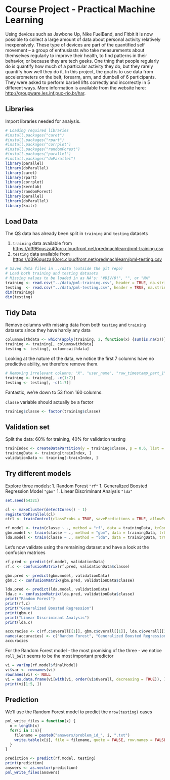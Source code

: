 Course Project - Practical Machine Learning
===========================================

Using devices such as Jawbone Up, Nike FuelBand, and Fitbit it is now possible to collect a large amount of data about personal activity relatively inexpensively. These type of devices are part of the quantified self movement – a group of enthusiasts who take measurements about themselves regularly to improve their health, to find patterns in their behavior, or because they are tech geeks. One thing that people regularly do is quantify how much of a particular activity they do, but they rarely quantify how well they do it. In this project, the goal is  to use data from accelerometers on the belt, forearm, arm, and dumbell of 6 participants. They were asked to perform barbell lifts correctly and incorrectly in 5 different ways. More information is available from the website here:  [http://groupware.les.inf.puc-rio.br/har](http://groupware.les.inf.puc-rio.br/har).

Libraries
---------

Import libraries needed for analysis.

```r
# Loading required libraries
#install.packages("caret")
#install.packages("rpart")
#install.packages("corrplot")
#install.packages("randomForest")
#install.packages("parallel")
#install.packages("doParallel")
library(parallel)
library(doParallel)
library(caret)
library(rpart)
library(corrplot)
library(kernlab)
library(randomForest)
library(parallel)
library(doParallel)
library(knitr)
```

Load Data
---------

The QS data has already been split in `training` and `testing` datasets

1. `training` data available from [https://d396qusza40orc.cloudfront.net/predmachlearn/pml-training.csv](https://d396qusza40orc.cloudfront.net/predmachlearn/pml-training.csv)
1. `testing` data available from [https://d396qusza40orc.cloudfront.net/predmachlearn/pml-testing.csv](https://d396qusza40orc.cloudfront.net/predmachlearn/pml-testing.csv)

```r
# Saved data files in ../data (outside the git repo)
# Load both training and testing datasets
# Missing values to be loaded in as NA's: "#DIV/0!", "", or "NA"
training <- read.csv("../data/pml-training.csv", header = TRUE, na.strings = c("NA", "#DIV/0!", ""))
testing  <- read.csv("../data/pml-testing.csv", header = TRUE, na.strings = c("NA", "#DIV/0!", ""))
dim(training)
dim(testing)
```

Tidy Data
---------

Remove columns with missing data from both `testing` and `training` datasets since they have hardly any data
```r
columnswithdata <- which(apply(training, 2, function(x) {sum(is.na(x))}) == 0)
training <- training[, columnswithdata]
testing <- testing[, columnswithdata]
```

Looking at the nature of the data, we notice the first 7 columns have no predictive ability, we therefore remove them.
```r
# Removing irrelevant columns: "X", "user_name", "raw_timestamp_part_1", "raw_timestamp_part_2", "cvtd_timestamp", "new_window", and "num_window"
training <- training[, -c(1:7)]
testing <- testing[, -c(1:7)]
```
Fantastic, we're down to 53 from 160 columns.

`classe` variable should actually be a factor
```r
training$classe <- factor(training$classe)
```

Validation set
-------------------------------
Split the data: 60% for training, 40% for validation testing

```r
trainIndex <- createDataPartition(y = training$classe, p = 0.6, list = FALSE)
trainingData <- training[trainIndex, ]
validationData <- training[-trainIndex, ]
```

Try different models
-------------------------------
Explore three models:
1. Random Forest `"rf"`
1. Generalized Boosted Regression Model `"gbm"`
1. Linear Discriminant Analysis `"lda"`

```r
set.seed(54321)

cl <- makeCluster(detectCores() - 1)
registerDoParallel(cl)
ctrl <- trainControl(classProbs = TRUE, savePredictions = TRUE, allowParallel = TRUE, number = 3)

rf.model <- train(classe ~ ., method = "rf", data = trainingData, trControl = ctrl)
gbm.model <- train(classe ~ ., method = "gbm", data = trainingData, trControl = ctrl)
lda.model <- train(classe ~ ., method = "lda", data = trainingData, trControl = ctrl) 
```

Let's now validate using the remaining dataset and have a look at the confusion matrices

```r
rf.pred <- predict(rf.model, validationData)
rf.c <- confusionMatrix(rf.pred, validationData$classe)

gbm.pred <- predict(gbm.model, validationData)
gbm.c <- confusionMatrix(gbm.pred, validationData$classe)

lda.pred <- predict(lda.model, validationData)
lda.c <- confusionMatrix(lda.pred, validationData$classe)
print("Random Forest")
print(rf.c)
print("Generalized Boosted Regression")
print(gbm.c)
print("Linear Discriminant Analysis")
print(lda.c)

accuracies <- c(rf.c$overall[[1]], gbm.c$overall[[1]], lda.c$overall[[1]])
names(accuracies) <- c("Random Forest", "Generalized Boosted Regression", "Linear Discriminant Analysis")
accuracies
```

For the Random Forest model - the most promising of the three - we notice `roll_belt` seems to be the most important predictor

```r
vi = varImp(rf.model$finalModel)
vi$var <- rownames(vi)
rownames(vi) <- NULL
vi = as.data.frame(vi[with(vi, order(vi$Overall, decreasing = TRUE)), ])
print(vi[1:5, ])
```

Prediction
----------

We'll use the Random Forest model to predict the `nrow(testing)` cases
```r
pml_write_files = function(x) {
  n = length(x)
  for(i in 1:n){
    filename = paste0("answers/problem_id_", i, ".txt")
    write.table(x[i], file = filename, quote = FALSE, row.names = FALSE, col.names = FALSE)
  }
}
```

```r
prediction <- predict(rf.model, testing)
print(prediction)
answers <- as.vector(prediction)
pml_write_files(answers)
```
